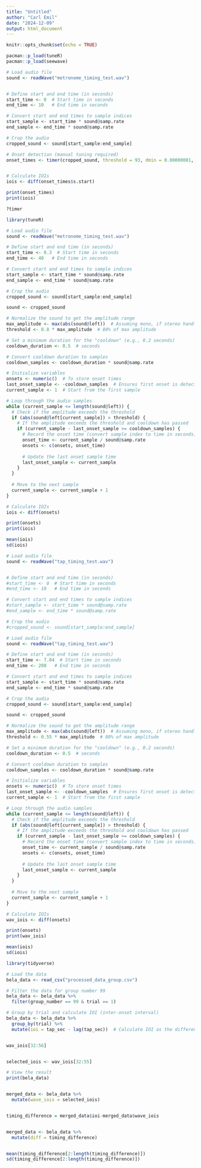 ```yaml
---
title: "Untitled"
author: "Carl Emil"
date: "2024-12-09"
output: html_document
---
```


```r
knitr::opts_chunk$set(echo = TRUE)
```

```r
pacman::p_load(tuneR)
pacman::p_load(seewave)

```

```r

# Load audio file
sound <- readWave("metronome_timing_test.wav")


# Define start and end time (in seconds)
start_time <- 0  # Start time in seconds
end_time <- 10   # End time in seconds

# Convert start and end times to sample indices
start_sample <- start_time * sound@samp.rate
end_sample <- end_time * sound@samp.rate

# Crop the audio
cropped_sound <- sound[start_sample:end_sample]


```

```r
# Onset detection (manual tuning required)
onset_times <- timer(cropped_sound, threshold = 93, dmin = 0.00000001, main = "Onset detection for metronome without cooldown, threshhold 93")  # Adjust dmin to a more reasonable value¨


# Calculate IOIs
iois <- diff(onset_times$s.start)

print(onset_times)
print(iois)
```

```r
?timer
```

```r
library(tuneR)

# Load audio file
sound <- readWave("metronome_timing_test.wav")

# Define start and end time (in seconds)
start_time <- 0.3  # Start time in seconds
end_time <- 40   # End time in seconds

# Convert start and end times to sample indices
start_sample <- start_time * sound@samp.rate
end_sample <- end_time * sound@samp.rate

# Crop the audio
cropped_sound <- sound[start_sample:end_sample]

sound <- cropped_sound

# Normalize the sound to get the amplitude range
max_amplitude <- max(abs(sound@left))  # Assuming mono, if stereo handle both channels
threshold <- 0.8 * max_amplitude  # 80% of max amplitude

# Set a minimum duration for the "cooldown" (e.g., 0.2 seconds)
cooldown_duration <- 0.5  # seconds

# Convert cooldown duration to samples
cooldown_samples <- cooldown_duration * sound@samp.rate

# Initialize variables
onsets <- numeric()  # To store onset times
last_onset_sample <- -cooldown_samples  # Ensures first onset is detected
current_sample <- 1  # Start from the first sample

# Loop through the audio samples
while (current_sample <= length(sound@left)) {
  # Check if the amplitude exceeds the threshold
  if (abs(sound@left[current_sample]) > threshold) {
    # If the amplitude exceeds the threshold and cooldown has passed
    if (current_sample - last_onset_sample >= cooldown_samples) {
      # Record the onset time (convert sample index to time in seconds)
      onset_time <- current_sample / sound@samp.rate
      onsets <- c(onsets, onset_time)
      
      # Update the last onset sample time
      last_onset_sample <- current_sample
    }
  }
  
  # Move to the next sample
  current_sample <- current_sample + 1
}

# Calculate IOIs
iois <- diff(onsets)

print(onsets)
print(iois)

mean(iois)
sd(iois)
```


```r

# Load audio file
sound <- readWave("tap_timing_test.wav")


# Define start and end time (in seconds)
#start_time <- 0  # Start time in seconds
#end_time <- 10   # End time in seconds

# Convert start and end times to sample indices
#start_sample <- start_time * sound@samp.rate
#end_sample <- end_time * sound@samp.rate

# Crop the audio
#cropped_sound <- sound[start_sample:end_sample]


```

```r
# Load audio file
sound <- readWave("tap_timing_test.wav")

# Define start and end time (in seconds)
start_time <- 7.04  # Start time in seconds
end_time <- 200   # End time in seconds

# Convert start and end times to sample indices
start_sample <- start_time * sound@samp.rate
end_sample <- end_time * sound@samp.rate

# Crop the audio
cropped_sound <- sound[start_sample:end_sample]

sound <- cropped_sound

# Normalize the sound to get the amplitude range
max_amplitude <- max(abs(sound@left))  # Assuming mono, if stereo handle both channels
threshold <- 0.55 * max_amplitude  # 80% of max amplitude

# Set a minimum duration for the "cooldown" (e.g., 0.2 seconds)
cooldown_duration <- 0.5  # seconds

# Convert cooldown duration to samples
cooldown_samples <- cooldown_duration * sound@samp.rate

# Initialize variables
onsets <- numeric()  # To store onset times
last_onset_sample <- -cooldown_samples  # Ensures first onset is detected
current_sample <- 1  # Start from the first sample

# Loop through the audio samples
while (current_sample <= length(sound@left)) {
  # Check if the amplitude exceeds the threshold
  if (abs(sound@left[current_sample]) > threshold) {
    # If the amplitude exceeds the threshold and cooldown has passed
    if (current_sample - last_onset_sample >= cooldown_samples) {
      # Record the onset time (convert sample index to time in seconds)
      onset_time <- current_sample / sound@samp.rate
      onsets <- c(onsets, onset_time)
      
      # Update the last onset sample time
      last_onset_sample <- current_sample
    }
  }
  
  # Move to the next sample
  current_sample <- current_sample + 1
}

# Calculate IOIs
wav_iois <- diff(onsets)

print(onsets)
print(wav_iois)

mean(iois)
sd(iois)
```

```r
library(tidyverse)

# Load the data
bela_data <- read_csv("processed_data_group.csv")

# Filter the data for group number 99
bela_data <- bela_data %>% 
  filter(group_number == 99 & trial == 1)

# Group by trial and calculate IOI (inter-onset interval)
bela_data <- bela_data %>% 
  group_by(trial) %>% 
  mutate(ioi = tap_sec - lag(tap_sec))  # Calculate IOI as the difference from the previous tap


wav_iois[32:56]


selected_iois <- wav_iois[32:55]

# View the result
print(bela_data)


merged_data <- bela_data %>%
  mutate(wave_iois = selected_iois)


timing_difference = merged_data$ioi-merged_data$wave_iois


merged_data <- bela_data %>%
  mutate(diff = timing_difference)


mean(timing_difference[2:length(timing_difference)])
sd(timing_difference[2:length(timing_difference)])
```
